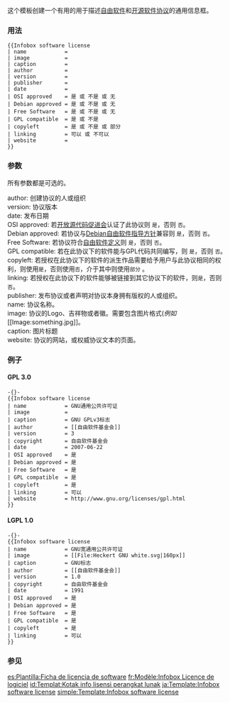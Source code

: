 <!-- EDIT TEMPLATE DOCUMENTATION BELOW THIS LINE -->

这个模板创建一个有用的用于描述[[自由软件]]和[[开源软件]][[软件协议|协议]]的通用信息框。

=== 用法 ===

<pre style="overflow: auto">
{{Infobox software license
| name            = 
| image           = 
| caption         =
| author          = 
| version         = 
| publisher       = 
| date            = 
| OSI approved    = 是 或 不是 或 无
| Debian approved = 是 或 不是 或 无
| Free Software   = 是 或 不是 或 无
| GPL compatible  = 是 或 不是
| copyleft        = 是 或 不是 或 部分
| linking         = 可以 或 不可以
| website         =
}}
</pre>

=== 参数 ===

所有参数都是可选的。

; author: 创建协议的人或组织
; version: 协议版本
; date: 发布日期
; OSI approved: 若[[开放源代码促进会]]认证了此协议则 <code>是</code>，否则 <code>否</code>。
; Debian approved: 若协议与[[Debian自由软件指导方针]]兼容则 <code>是</code>，否则 <code>否</code>。
; Free Software: 若协议符合[[自由软件定义]]则 <code>是</code>，否则 <code>否</code>。
; GPL compatible: 若在此协议下的软件能与GPL代码共同编写，则 <code>是</code>，否则 <code>否</code>。
; copyleft: 若授权在此协议下的软件的派生作品需要给予用户与此协议相同的权利，则使用<code>是</code>，否则使用<code>否</code>，介于其中则使用<code>部分</code> 。
; linking: 若授权在此协议下的软件能够被链接到其它协议下的软件，则<code>是</code>，否则<code>否</code>。
; publisher: 发布协议或者声明对协议本身拥有版权的人或组织。
; name: 协议名称。
; image: 协议的Logo、吉祥物或者徽。需要包含图片格式(''例如'' <nowiki>[[Image:something.jpg]]</nowiki>。
; caption: 图片标题
; website: 协议的网站，或权威协议文本的页面。

=== 例子 ===

==== GPL 3.0 ====

{{Infobox software license
| name            = GNU通用公共许可证
| image           = 
| caption         = GNU GPLv3 Logo
| author          = [[自由软件基金会]]
| version         = 3
| copyright       = 自由软件基金会
| date            = 2007-06-22
| OSI approved    = 是
| Debian approved = 是
| Free Software   = 是
| GPL compatible  = 是
| copyleft        = 是
| linking         = No
| website         = http://www.gnu.org/licenses/gpl.html
}}

<pre style="overflow: auto">-{}-
{{Infobox software license
| name            = GNU通用公共许可证
| image           = 
| caption         = GNU GPLv3标志
| author          = [[自由软件基金会]]
| version         = 3
| copyright       = 自由软件基金会
| date            = 2007-06-22
| OSI approved    = 是
| Debian approved = 是
| Free Software   = 是
| GPL compatible  = 是
| copyleft        = 是
| linking         = 可以
| website         = http://www.gnu.org/licenses/gpl.html
}}
</pre>
{{brClear}}

==== LGPL 1.0 ====

{{Infobox software license
| name            = GNU宽通用公共许可证
| image           = [[File:Heckert GNU white.svg|160px]]
| caption         = GNU标志
| author          = [[自由软件基金会]]
| version         = 1.0
| copyright       = 自由软件基金会
| date            = 1991
| OSI approved    = 是
| Debian approved = 是
| Free Software   = 是
| GPL compatible  = 是
| copyleft        = 是
| linking         = 可以
}}

<pre style="overflow: auto">-{}-
{{Infobox software license
| name            = GNU宽通用公共许可证
| image           = [[File:Heckert GNU white.svg|160px]]
| caption         = GNU标志
| author          = [[自由软件基金会]]
| version         = 1.0
| copyright       = 自由软件基金会
| date            = 1991
| OSI approved    = 是
| Debian approved = 是
| Free Software   = 是
| GPL compatible  = 是
| copyleft        = 是
| linking         = 可以
}}
</pre>

=== 参见 ===

<includeonly>
<!-- ADD CATEGORIES BELOW THIS LINE -->
[[Category:软件信息框模板|{{PAGENAME}}]]

<!-- ADD INTERWIKIS BELOW THIS LINE -->
[[es:Plantilla:Ficha de licencia de software]]
[[fr:Modèle:Infobox Licence de logiciel]]
[[id:Templat:Kotak info lisensi perangkat lunak]]
[[ja:Template:Infobox software license]]
[[simple:Template:Infobox software license]]
</includeonly>
